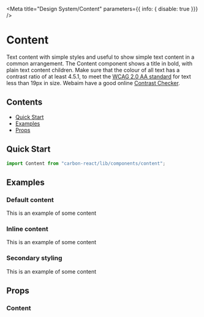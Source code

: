 
<Meta title="Design System/Content" parameters={{ info: { disable: true }}} />

# Content
Text content with simple styles and useful to show simple text content in a common arrangement.
The Content component shows a title in bold, with plain text content children. Make sure that the colour of all text has a 
contrast ratio of at least 4.5.1, to meet the [WCAG 2.0 AA standard](https://www.w3.org/TR/UNDERSTANDING-WCAG20/visual-audio-contrast-contrast.html) 
for text less than 19px in size. Webaim have a good online [Contrast Checker](http://webaim.org/resources/contrastchecker/).

## Contents
- [Quick Start](#quick-start)
- [Examples](#examples)
- [Props](#props)

## Quick Start

```js 
import Content from "carbon-react/lib/components/content";
```
## Examples

### Default content

<Preview>
  <Story name="default">
    <Content title='Title' variant='primary'>
      This is an example of some content
    </Content>
  </Story>
</Preview>

### Inline content

<Preview>
  <Story name="inline">
    <Content title='Title' inline>
      This is an example of some content
    </Content>
  </Story>
</Preview>

### Secondary styling

<Preview>
  <Story name="secondary styling">
    <Content title='Title' variant='secondary'>
      This is an example of some content
    </Content>
  </Story>
</Preview>

## Props

### Content 
<Props of={Content} />